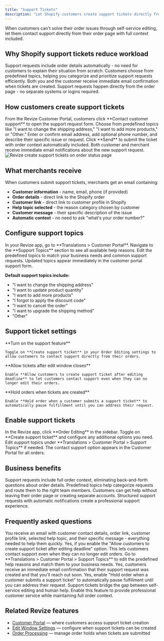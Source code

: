 ```yaml
---
title: "Support Tickets"
description: "Let Shopify customers create support tickets directly from their order page when self-service editing isn't enough. Simple contact form with automatic email notifications to merchants and customers."
---
```


<Note>
  When customers can't solve their order issues through self-service editing, let them contact support directly from their order page with full context included.
</Note>

## Why Shopify support tickets reduce workload

<CardGroup cols={2}>
  <Card title="Direct Order Context" icon="link" color="#8b5cf6">
    Support requests include order details automatically - no need for customers to explain their situation from scratch.
  </Card>
  <Card title="Organized Help Topics" icon="list" color="#10b981">
    Customers choose from predefined topics, helping you categorize and prioritize support requests efficiently.
  </Card>
  <Card title="Instant Notifications" icon="envelope" color="#f59e0b">
    Both you and the customer receive immediate email confirmation when tickets are created.
  </Card>
  <Card title="Seamless Experience" icon="heart" color="#ef4444">
    Support requests happen directly from the order page - no separate systems or logins required.
  </Card>
</CardGroup>

## How customers create support tickets

<Steps>
  <Step title="Access support option">
    From the Revize Customer Portal, customers click **Contact customer support** to open the support request form.
  </Step>
  <Step title="Select help topic">
    Choose from predefined topics like "I want to change the shipping address," "I want to add more products," or "Other."
  </Step>
  <Step title="Fill contact details">
    Enter or confirm email address, add optional phone number, and describe their specific issue or request.
  </Step>
  <Step title="Send support request">
    Click **Send** to submit the ticket with order context automatically included.
  </Step>
  <Step title="Email confirmations sent">
    Both customer and merchant receive immediate email notifications about the new support request.
  </Step>
</Steps>

<Frame>
  <img
    src="/images/features/support-tickets.png"
    alt="Revize create support tickets on order status page"
    style={{ borderRadius: "12px", width: "100%", boxShadow: "0 4px 14px rgba(0,0,0,0.08)" }}
  />
</Frame>

## What merchants receive

When customers submit support tickets, merchants get an email containing:

- **Customer information** - name, email, phone (if provided)
- **Order details** - direct link to the Shopify order
- **Customer link** - direct link to customer profile in Shopify
- **Help topic selected** - the reason category chosen by customer
- **Customer message** - their specific description of the issue
- **Automatic context** - no need to ask "what's your order number?"

## Configure support topics

<Steps>
  <Step title="Access translations">
    In your Revize app, go to **Translations > Customer Portal**.
  </Step>
  <Step title="Find support topics">
    Navigate to the **Support Topics** section to see all available help reasons.
  </Step>
  <Step title="Customize topics">
    Edit the predefined topics to match your business needs and common support requests.
  </Step>
  <Step title="Save changes">
    Updated topics appear immediately in the customer portal support form.
  </Step>
</Steps>

**Default support topics include:**
- "I want to change the shipping address"
- "I want to update product quantity" 
- "I want to add more products"
- "I forgot to apply the discount code"
- "I want to cancel the order"
- "I want to upgrade the shipping method"
- "Other"

## Support ticket settings

<AccordionGroup>
  <Accordion title="Enable support tickets" icon="toggle-on">
    **Turn on the support feature**
    
    Toggle on **Create support ticket** in your Order Editing settings to allow customers to contact support directly from their orders.
  </Accordion>
  
  <Accordion title="Extended availability option" icon="clock">
    **Allow tickets after edit window closes**
    
    Enable **Allow customers to create support ticket after editing deadline** to let customers contact support even when they can no longer edit their orders.
  </Accordion>
  
  <Accordion title="Order hold option" icon="pause">
    **Hold orders when tickets are created**
    
    Enable **Hold order when a customer submits a support ticket** to automatically pause fulfillment until you can address their request.
  </Accordion>
</AccordionGroup>

## Enable support tickets

<Steps>
  <Step title="Open Order Editing settings">
    In the Revize app, click **Order Editing** in the sidebar.
  </Step>
  <Step title="Enable support tickets">
    Toggle on **Create support ticket** and configure any additional options you need.
  </Step>
  <Step title="Customize topics (optional)">
    Edit support topics under **Translations > Customer Portal > Support Topics** if needed.
  </Step>
  <Step title="Support tickets go live">
    The contact support option appears in the Customer Portal for all orders.
  </Step>
</Steps>

## Business benefits

<CardGroup cols={2}>
  <Card title="Faster Resolution" icon="clock" color="#10b981">
    Support requests include full order context, eliminating back-and-forth questions about order details.
  </Card>
  <Card title="Better Organization" icon="folder" color="#8b5cf6">
    Predefined topics help categorize requests and route them to the right team members.
  </Card>
  <Card title="Reduced Friction" icon="down" color="#f59e0b">
    Customers can get help without leaving their order page or creating separate accounts.
  </Card>
  <Card title="Professional Communication" icon="star" color="#ef4444">
    Structured support requests with automatic notifications create a professional support experience.
  </Card>
</CardGroup>

## Frequently asked questions

<AccordionGroup>
  <Accordion title="What information do I receive when customers create support tickets?" icon="envelope">
    You receive an email with customer contact details, order link, customer profile link, selected help topic, and their specific message - everything needed to help them quickly.
  </Accordion>

  <Accordion title="Can customers create support tickets after the edit window closes?" icon="clock">
    Yes, if you enable the "Allow customers to create support ticket after editing deadline" option. This lets customers contact support even when they can no longer edit orders.
  </Accordion>

  <Accordion title="How do I customize the support topics customers see?" icon="brush">
    Go to **Translations > Customer Portal > Support Topics** to edit the predefined help reasons and match them to your business needs.
  </Accordion>

  <Accordion title="Do customers get confirmation when they submit tickets?" icon="check">
    Yes, customers receive an immediate email confirmation that their support request was created and that you'll reach out soon.
  </Accordion>

  <Accordion title="Can I pause orders when customers create support tickets?" icon="pause">
    Yes, enable "Hold order when a customer submits a support ticket" to automatically pause fulfillment until you can address their request.
  </Accordion>
</AccordionGroup>

<Note>
  Support tickets bridge the gap between self-service editing and human help. Enable this feature to provide professional customer service while maintaining full order context.
</Note>

## Related Revize features

- [Customer Portal](/features/customer-portal) — where customers access support ticket creation
- [Edit Window Settings](/setup/edit-window) — configure when support tickets can be created
- [Order Processing](/setup/order-processing) — manage order holds when tickets are submitted